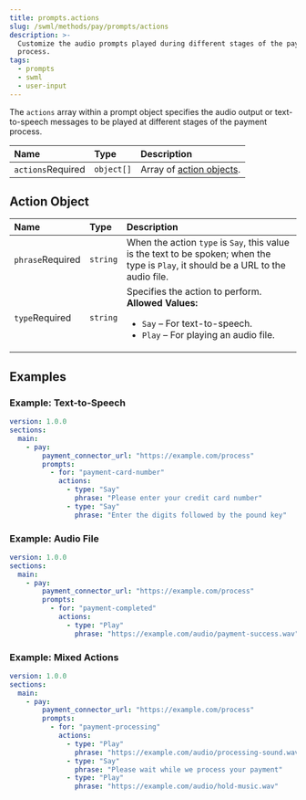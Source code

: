 ```yaml
---
title: prompts.actions
slug: /swml/methods/pay/prompts/actions
description: >-
  Customize the audio prompts played during different stages of the payment
  process.
tags:
  - prompts
  - swml
  - user-input
---
```


The `actions` array within a prompt object specifies the audio output or text-to-speech messages to be played at different stages of the payment process.

| Name                                             | Type       | Description                                                                                                                |
|:--------------------------------------------------|:-----------|:---------------------------------------------------------------------------------------------------------------------------|
| `actions`<span className="required-arg">Required</span> | `object[]` | Array of [action objects](#action-object).                                                                                   |

## Action Object

| Name                                             | Type       | Description                                                                                                                |
|:--------------------------------------------------|:-----------|:---------------------------------------------------------------------------------------------------------------------------|
| `phrase`<span className="required-arg">Required</span> | `string`   | When the action `type` is `Say`, this value is the text to be spoken; when the type is `Play`, it should be a URL to the audio file. |
| `type`<span className="required-arg">Required</span> | `string`   | Specifies the action to perform. **Allowed Values:** <ul><li>`Say` – For text-to-speech.</li><li>`Play` – For playing an audio file.</li></ul> |

## Examples

### Example: Text-to-Speech

```yaml andJSON
version: 1.0.0
sections:
  main:
    - pay:
        payment_connector_url: "https://example.com/process"
        prompts:
          - for: "payment-card-number"
            actions:
              - type: "Say"
                phrase: "Please enter your credit card number"
              - type: "Say"
                phrase: "Enter the digits followed by the pound key"
```

### Example: Audio File

```yaml andJSON
version: 1.0.0
sections:
  main:
    - pay:
        payment_connector_url: "https://example.com/process"
        prompts:
          - for: "payment-completed"
            actions:
              - type: "Play"
                phrase: "https://example.com/audio/payment-success.wav"
```

### Example: Mixed Actions

```yaml andJSON
version: 1.0.0
sections:
  main:
    - pay:
        payment_connector_url: "https://example.com/process"
        prompts:
          - for: "payment-processing"
            actions:
              - type: "Play"
                phrase: "https://example.com/audio/processing-sound.wav"
              - type: "Say"
                phrase: "Please wait while we process your payment"
              - type: "Play"
                phrase: "https://example.com/audio/hold-music.wav"
```
